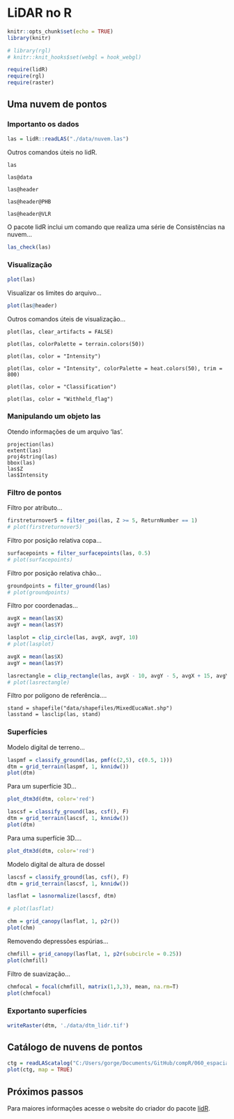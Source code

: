 # LiDAR no R

```r
knitr::opts_chunk$set(echo = TRUE)
library(knitr)

# library(rgl)
# knitr::knit_hooks$set(webgl = hook_webgl)
```


```r
require(lidR)
require(rgl)
require(raster)
```

## Uma nuvem de pontos

### Importanto os dados

```r
las = lidR::readLAS("./data/nuvem.las")
```

Outros comandos úteis no lidR.

```
las

las@data

las@header

las@header@PHB

las@header@VLR
```

O pacote lidR inclui um comando que realiza uma série de Consistências na nuvem...

```r
las_check(las)
```

### Visualização

```r
plot(las)

```

Visualizar os limites do arquivo...


```r
plot(las@header)
```


Outros comandos úteis de visualização...

```
plot(las, clear_artifacts = FALSE)

plot(las, colorPalette = terrain.colors(50))

plot(las, color = "Intensity")

plot(las, color = "Intensity", colorPalette = heat.colors(50), trim = 800)

plot(las, color = "Classification")

plot(las, color = "Withheld_flag")

```

### Manipulando um objeto las

Otendo informações de um arquivo 'las'.

```
projection(las)
extent(las)
proj4string(las)
bbox(las)
las$Z
las$Intensity
```


### Filtro de pontos

Filtro por atributo...

```r
firstreturnover5 = filter_poi(las, Z >= 5, ReturnNumber == 1)
# plot(firstreturnover5)
```


Filtro por posição relativa copa...

```r
surfacepoints = filter_surfacepoints(las, 0.5)
# plot(surfacepoints)
```

Filtro por posição relativa chão...

```r
groundpoints = filter_ground(las)
# plot(groundpoints)
```

Filtro por coordenadas...

```r
avgX = mean(las$X)
avgY = mean(las$Y)

lasplot = clip_circle(las, avgX, avgY, 10)
# plot(lasplot)
```

```r
avgX = mean(las$X)
avgY = mean(las$Y)

lasrectangle = clip_rectangle(las, avgX - 10, avgY - 5, avgX + 15, avgY + 5)
# plot(lasrectangle)
```

Filtro por polígono de referência....

```
stand = shapefile("data/shapefiles/MixedEucaNat.shp")
lasstand = lasclip(las, stand)
```

### Superfícies

Modelo digital de terreno...

```r
laspmf = classify_ground(las, pmf(c(2,5), c(0.5, 1)))
dtm = grid_terrain(laspmf, 1, knnidw())
plot(dtm)
```

Para um superfície 3D...

```r
plot_dtm3d(dtm, color='red')
```



```r
lascsf = classify_ground(las, csf(), F)
dtm = grid_terrain(lascsf, 1, knnidw())
plot(dtm)
```

Para uma superfície 3D....

```r
plot_dtm3d(dtm, color='red')
```

Modelo digital de altura de dossel

```r
lascsf = classify_ground(las, csf(), F)
dtm = grid_terrain(lascsf, 1, knnidw())

lasflat = lasnormalize(lascsf, dtm)

# plot(lasflat)
```

```r
chm = grid_canopy(lasflat, 1, p2r())
plot(chm)
```

Removendo depressões espúrias...

```r
chmfill = grid_canopy(lasflat, 1, p2r(subcircle = 0.25))
plot(chmfill)
```

Filtro de suavização...

```r
chmfocal = focal(chmfill, matrix(1,3,3), mean, na.rm=T)
plot(chmfocal)
```

### Exportanto superfícies

```r
writeRaster(dtm, './data/dtm_lidr.tif')
```


## Catálogo de nuvens de pontos

```r
ctg = readLAScatalog("C:/Users/gorge/Documents/GitHub/compR/060_espacial/data")
plot(ctg, map = TRUE)
```


## Próximos passos

Para maiores informações acesse o website do criador do pacote [lidR](https://github.com/Jean-Romain/lidR).
